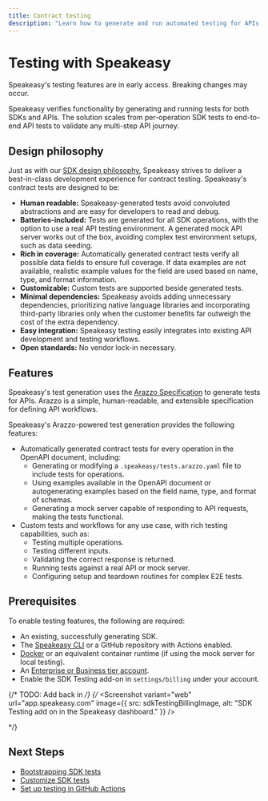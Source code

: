 ```yaml
---
title: Contract testing
description: "Learn how to generate and run automated testing for APIs and SDKs."
---
```



# Testing with Speakeasy

<Callout title="Info" type="info">

  Speakeasy's testing features are in early access. Breaking changes may occur.

</Callout>

Speakeasy verifies functionality by generating and running tests for both SDKs and APIs. The solution scales from per-operation SDK tests to end-to-end API tests to validate any multi-step API journey.

## Design philosophy

Just as with our [SDK design philosophy](/docs/languages/philosophy), Speakeasy strives to deliver a best-in-class development experience for contract testing. Speakeasy's contract tests are designed to be:

- **Human readable:** Speakeasy-generated tests avoid convoluted abstractions and are easy for developers to read and debug. 
- **Batteries-included:** Tests are generated for all SDK operations, with the option to use a real API testing environment. A generated mock API server works out of the box, avoiding complex test environment setups, such as data seeding.
- **Rich in coverage:** Automatically generated contract tests verify all possible data fields to ensure full coverage. If data examples are not available, realistic example values for the field are used based on name, type, and format information.
- **Customizable:** Custom tests are supported beside generated tests.
- **Minimal dependencies:** Speakeasy avoids adding unnecessary dependencies, prioritizing native language libraries and incorporating third-party libraries only when the customer benefits far outweigh the cost of the extra dependency.
- **Easy integration:** Speakeasy testing easily integrates into existing API development and testing workflows.
- **Open standards:** No vendor lock-in necessary.

## Features

Speakeasy's test generation uses the [Arazzo Specification](/openapi/arazzo) to generate tests for APIs. Arazzo is a simple, human-readable, and extensible specification for defining API workflows.

Speakeasy's Arazzo-powered test generation provides the following features:

- Automatically generated contract tests for every operation in the OpenAPI document, including:
  - Generating or modifying a `.speakeasy/tests.arazzo.yaml` file to include tests for operations.
  - Using examples available in the OpenAPI document or autogenerating examples based on the field name, type, and format of schemas.
  - Generating a mock server capable of responding to API requests, making the tests functional.
- Custom tests and workflows for any use case, with rich testing capabilities, such as:
  - Testing multiple operations.
  - Testing different inputs.
  - Validating the correct response is returned.
  - Running tests against a real API or mock server.
  - Configuring setup and teardown routines for complex E2E tests.

## Prerequisites

To enable testing features, the following are required:

- An existing, successfully generating SDK.
- The [Speakeasy CLI](/docs/speakeasy-reference/cli/getting-started) or a GitHub repository with Actions enabled.
- [Docker](https://www.docker.com/) or an equivalent container runtime (if using the mock server for local testing).
- An [Enterprise or Business tier account](/pricing).
- Enable the SDK Testing add-on in `settings/billing` under your account.

{/* TODO:
Add back in */}
{/* <Screenshot
  variant="web"
  url="app.speakeasy.com"
  image={{
    src: sdkTestingBillingImage,
    alt: "SDK Testing add on in the Speakeasy dashboard."
  }}
/>

<LanguageTestingGrid /> */}

## Next Steps

- [Bootstrapping SDK tests](/docs/customize-testing/bootstrapping-test-generation)
- [Customize SDK tests](/docs/customize-testing/customizing-sdk-tests)
- [Set up testing in GitHub Actions](/docs/customize-testing/github-actions)

